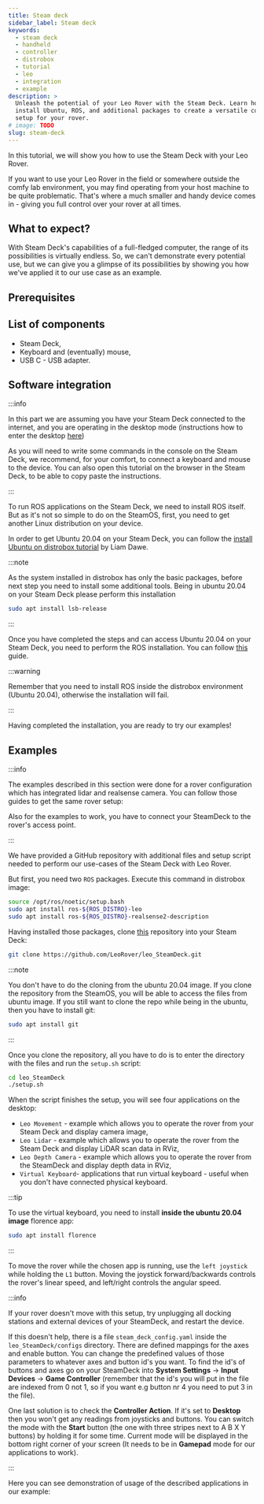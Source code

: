 ```yaml
---
title: Steam deck
sidebar_label: Steam deck
keywords:
  - steam deck
  - handheld
  - controller
  - distrobox
  - tutorial
  - leo
  - integration
  - example
description: >
  Unleash the potential of your Leo Rover with the Steam Deck. Learn how to
  install Ubuntu, ROS, and additional packages to create a versatile control
  setup for your rover.
# image: TODO
slug: steam-deck
---
```



In this tutorial, we will show you how to use the Steam Deck with your Leo
Rover.

If you want to use your Leo Rover in the field or somewhere outside the comfy
lab environment, you may find operating from your host machine to be quite
problematic. That's where a much smaller and handy device comes in - giving you
full control over your rover at all times.

## What to expect?

With Steam Deck's capabilities of a full-fledged computer, the range of its
possibilities is virtually endless. So, we can't demonstrate every potential
use, but we can give you a glimpse of its possibilities by showing you how we've
applied it to our use case as an example.

<ImageZoom
  loading="eager"
  src="/img/docs_images/leo-rover/integrations/steam-deck/steam-deck-leo.webp"
  width="1600"
  height="1172"
/>

## Prerequisites

<LinkButton
  to="/docs/leo-rover/guides/connect-to-rover-ap"
  title="Connect to Leo Rover AP"
/>
<LinkButton
  to="/docs/leo-rover/guides/connect-to-network"
  title="Connect to a local network and the Internet"
/>

## List of components

- Steam Deck,
- Keyboard and (eventually) mouse,
- USB C - USB adapter.

## Software integration

:::info

In this part we are assuming you have your Steam Deck connected to the internet,
and you are operating in the desktop mode (instructions how to enter the desktop
[here](https://www.trustedreviews.com/how-to/how-to-get-to-desktop-mode-on-steam-deck-4296327))

As you will need to write some commands in the console on the Steam Deck, we
recommend, for your comfort, to connect a keyboard and mouse to the device. You
can also open this tutorial on the browser in the Steam Deck, to be able to copy
paste the instructions.

:::

To run ROS applications on the Steam Deck, we need to install ROS itself. But as
it's not so simple to do on the SteamOS, first, you need to get another Linux
distribution on your device.

In order to get Ubuntu 20.04 on your Steam Deck, you can follow the
[install Ubuntu on distrobox tutorial](https://www.gamingonlinux.com/2022/09/distrobox-can-open-up-the-steam-deck-to-a-whole-new-world/)
by Liam Dawe.

:::note

As the system installed in distrobox has only the basic packages, before next
step you need to install some additional tools. Being in ubuntu 20.04 on your
Steam Deck please perform this installation

```bash
sudo apt install lsb-release
```

:::

Once you have completed the steps and can access Ubuntu 20.04 on your Steam
Deck, you need to perform the ROS installation. You can follow
[this](http://wiki.ros.org/noetic/Installation/Ubuntu) guide.

:::warning

Remember that you need to install ROS inside the distrobox environment (Ubuntu
20.04), otherwise the installation will fail.

:::

Having completed the installation, you are ready to try our examples!

## Examples

:::info

The examples described in this section were done for a rover configuration which
has integrated lidar and realsense camera. You can follow those guides to get
the same rover setup:

<LinkButton to="intel-realsense-camera" title="Intel RealSense camera" />
<LinkButton to="rplidar-a2" title="RPLiDAR A2M8 / A2M12" />

Also for the examples to work, you have to connect your SteamDeck to the rover's
access point.

:::

We have provided a GitHub repository with additional files and setup script
needed to perform our use-cases of the Steam Deck with Leo Rover.

But first, you need two `ROS` packages. Execute this command in distrobox image:

```bash
source /opt/ros/noetic/setup.bash
sudo apt install ros-${ROS_DISTRO}-leo
sudo apt install ros-${ROS_DISTRO}-realsense2-description
```

Having installed those packages, clone
[this](https://github.com/LeoRover/leo_SteamDeck) repository into your Steam
Deck:

```bash
git clone https://github.com/LeoRover/leo_SteamDeck.git
```

:::note

You don't have to do the cloning from the ubuntu 20.04 image. If you clone the
repository from the SteamOS, you will be able to access the files from ubuntu
image. If you still want to clone the repo while being in the ubuntu, then you
have to install git:

```bash
sudo apt install git
```

:::

Once you clone the repository, all you have to do is to enter the directory with
the files and run the `setup.sh` script:

```bash
cd leo_SteamDeck
./setup.sh
```

When the script finishes the setup, you will see four applications on the
desktop:

- `Leo Movement` - example which allows you to operate the rover from your Steam
  Deck and display camera image,
- `Leo Lidar` - example which allows you to operate the rover from the Steam
  Deck and display LiDAR scan data in RViz,
- `Leo Depth Camera` - example which allows you to operate the rover from the
  SteamDeck and display depth data in RViz,
- `Virtual Keyboard`- applications that run virtual keyboard - useful when you
  don't have connected physical keyboard.

:::tip

To use the virtual keyboard, you need to install **inside the ubuntu 20.04
image** florence app:

```bash
sudo apt install florence
```

:::

To move the rover while the chosen app is running, use the `left joystick` while
holding the `L1` button. Moving the joystick forward/backwards controls the
rover's linear speed, and left/right controls the angular speed.

:::info

If your rover doesn't move with this setup, try unplugging all docking stations
and external devices of your SteamDeck, and restart the device.

If this doesn't help, there is a file `steam_deck_config.yaml` inside the
`leo_SteamDeck/configs` directory. There are defined mappings for the axes and
enable button. You can change the predefined values of those parameters to
whatever axes and button id's you want. To find the id's of buttons and axes go
on your SteamDeck into **System Settings** -> **Input Devices** -> **Game
Controller** (remember that the id's you will put in the file are indexed from 0
not 1, so if you want e.g button nr 4 you need to put 3 in the file).

One last solution is to check the **Controller Action**. If it's set to
**Desktop** then you won't get any readings from joysticks and buttons. You can
switch the mode with the **Start** button (the one with three stripes next to A
B X Y buttons) by holding it for some time. Current mode will be displayed in
the bottom right corner of your screen (It needs to be in **Gamepad** mode for
our applications to work).

:::

Here you can see demonstration of usage of the described applications in our
example:

<div className="video-container">
  <LiteYouTubeEmbed
    id="D5LKhFrvm0k"
    params="autoplay=0&autohide=1&showinfo=0&rel=0"
    poster="hqdefault"
    title="Leo Rover Unboxing and Getting Started"
    webp
  />
</div>
